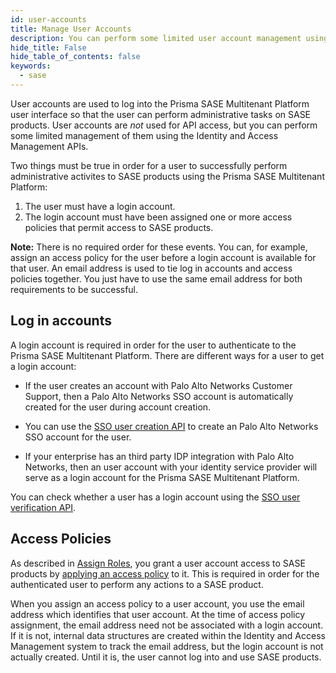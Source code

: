 ```yaml
---
id: user-accounts
title: Manage User Accounts
description: You can perform some limited user account management using the Identity and Access Management APIs.
hide_title: False
hide_table_of_contents: false
keywords:
  - sase
---
```


User accounts are used to log into the Prisma SASE Multitenant Platform user interface so that the
user can perform administrative tasks on SASE products. User accounts are _not_ used for API access,
but you can perform some limited management of them using the Identity and Access Management APIs.

Two things must be true in order for a user to successfully perform administrative activites to SASE
products using the Prisma SASE Multitenant Platform:

1. The user must have a login account.
1. The login account must have been assigned one or more access policies that permit access to SASE
   products.

**Note:** There is no required order for these events. You can, for example, assign an access policy
for the user before a login account is available for that user. An email address is used to tie log
in accounts and access policies together. You just have to use the same email address for both
requirements to be successful.

## Log in accounts

A login account is required in order for the user to authenticate to the Prisma SASE Multitenant
Platform. There are different ways for a user to get a login account:

- If the user creates an account with Palo Alto Networks Customer Support, then a Palo Alto Networks
  SSO account is automatically created for the user during account creation.

- You can use the [SSO user creation API](/sase/api/iam/post-iam-v-1-sso-users)
  to create an Palo Alto Networks SSO account for the user.

- If your enterprise has an third party IDP integration with Palo Alto Networks, then an user account
  with your identity service provider will serve as a login account for the Prisma SASE Multitenant
  Platform.

You can check whether a user has a login account using the
[SSO user verification API](/sase/api/iam/get-iam-v-1-sso-users).

## Access Policies

As described in [Assign Roles](/sase/docs/roles-assign), you grant a user account access to
SASE products by [applying an access policy](/sase/api/iam/post-iam-v-1-access-policies)
to it. This is required in order for the authenticated user to perform any actions to
a SASE product.

When you assign an access policy to a user account, you use the email address which identifies that
user account. At the time of access policy assignment, the email address need not be associated with a
login account. If it is not, internal data structures are created within the Identity and Access
Management system to track the email address, but the login account is not actually created. Until
it is, the user cannot log into and use SASE products.
